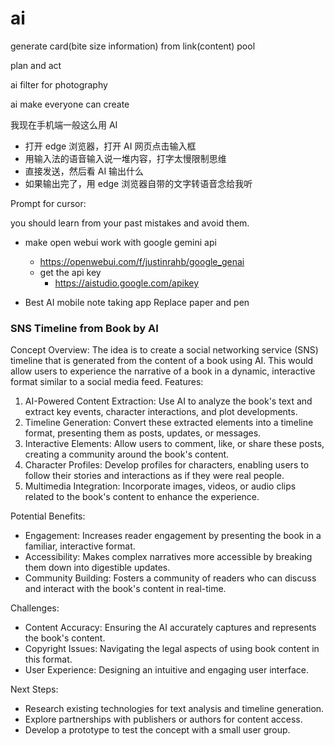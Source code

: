 # ai

generate card(bite size information) from link(content) pool

plan and act

ai filter for photography

ai make everyone can create


我现在手机端一般这么用 AI

- 打开 edge 浏览器，打开 AI 网页点击输入框
- 用输入法的语音输入说一堆内容，打字太慢限制思维
- 直接发送，然后看 AI 输出什么
- 如果输出完了，用 edge 浏览器自带的文字转语音念给我听


Prompt for cursor:

you should learn from your past mistakes and avoid them.


- make open webui work with google gemini api
  - https://openwebui.com/f/justinrahb/google_genai
  - get the api key
    - https://aistudio.google.com/apikey


- Best AI mobile note taking app Replace paper and pen


### SNS Timeline from Book by AI

Concept Overview:
The idea is to create a social networking service (SNS) timeline that is generated from the content of a book using AI. This would allow users to experience the narrative of a book in a dynamic, interactive format similar to a social media feed.
Features:

1. AI-Powered Content Extraction: Use AI to analyze the book's text and extract key events, character interactions, and plot developments.
2. Timeline Generation: Convert these extracted elements into a timeline format, presenting them as posts, updates, or messages.
3. Interactive Elements: Allow users to comment, like, or share these posts, creating a community around the book's content.
4. Character Profiles: Develop profiles for characters, enabling users to follow their stories and interactions as if they were real people.
5. Multimedia Integration: Incorporate images, videos, or audio clips related to the book's content to enhance the experience.

Potential Benefits:

- Engagement: Increases reader engagement by presenting the book in a familiar, interactive format.
- Accessibility: Makes complex narratives more accessible by breaking them down into digestible updates.
- Community Building: Fosters a community of readers who can discuss and interact with the book's content in real-time.

Challenges:

- Content Accuracy: Ensuring the AI accurately captures and represents the book's content.
- Copyright Issues: Navigating the legal aspects of using book content in this format.
- User Experience: Designing an intuitive and engaging user interface.

Next Steps:

- Research existing technologies for text analysis and timeline generation.
- Explore partnerships with publishers or authors for content access.
- Develop a prototype to test the concept with a small user group.
